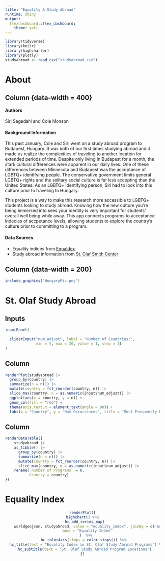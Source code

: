 ```yaml
---
title: "Equality & Study Abroad"
runtime: shiny
output: 
  flexdashboard::flex_dashboard:
    theme: yeti
---
```


```r
library(tidyverse)
library(knitr)
library(highcharter)
library(plotly)
studyabroad <- read_csv("studyabroad.csv")
```

About
==========================

Column {data-width = 400}
-------------------------

#### Authors

Siri Sagedahl and Cole Monson

#### Background Information

This past January, Cole and Siri went on a study abroad program to Budapest, Hungary. It was both of our first times studying abroad and it made us realize the complexities of traveling to another location for extended periods of time. Despite only living in Budapest for a month, the stark cultural differences were apparent in our daily lives. One of these differences between Minnesota and Budapest was the acceptance of LGBTQ+ identifying people. The conservative government limits general LGBTQ+ rights and the solitary social culture is far less accepting than the United States. As an LGBTQ+ identifying person, Siri had to look into this culture prior to traveling to Hungary. 

This project is a way to make this research more accessible to LGBTQ+ students looking to study abroad. Knowing how the new culture you're being immersed into sees your identity is very important for students' overall well being while away. This app connects programs to acceptance indecies of accpetance levels, allowing students to explore the country's culture prior to committing to a program.

#### Data Sources

+ Equality indices from [Equaldex](https://www.equaldex.com/equality-index) 
+ Study abroad information from [St. Olaf Smith Center](https://stolaf.studioabroad.com/index.cfm?FuseAction=Programs.SimpleSearch)


Column {data-width = 200}
-------------------------

```r
include_graphics("HungaryPic.png") 
```


St. Olaf Study Abroad
==========================

Inputs {.sidebar}
-------------------------
```r
inputPanel(
  
  sliderInput("num_adjust", label = "Number of Countries:",
              min = 5, max = 20, value = 1, step = 1)
)
```


Column 
-------------------------

```r
renderPlot(studyabroad |>
  group_by(country) |>
  summarize(n = n()) |>
  mutate(country = fct_reorder(country, n)) |>
  slice_max(country, n = as.numeric(input$num_adjust)) |>
  ggplot(aes(x = country, y = n)) +
  geom_col(fill = "red") +
  theme(axis.text.x = element_text(angle = 90)) +
  labs(x = "Country", y = "Num Occurrences", title = "Most Frequently Offered Destinations"))
```

Column 
-------------------------

```r
renderDataTable({
    studyabroad |>
    as_tibble() |>
      group_by(country) |>
      summarize(n = n()) |>
      mutate(country = fct_reorder(country, n)) |>
      slice_max(country, n = as.numeric(input$num_adjust)) |>
    rename(`Number of Programs` = n,
           Country = country)
})
```

Equality Index
==========================

<center>

```r
renderPlot({
highchart() %>%
  hc_add_series_map(
    worldgeojson, studyabroad, value = "equality_index", joinBy = c('name','country'),
    name = "Equality Index"
    )  %>% 
  hc_colorAxis(stops = color_stops()) %>% 
  hc_title(text = "Equality Index in St. Olaf Study Abroad Programs") %>% 
  hc_subtitle(text = "St. Olaf Study Abroad Program Locations")
})
```



